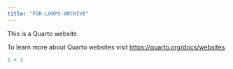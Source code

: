 ```yaml
---
title: "FOR-LOOPS-ARCHIVE"
---
```


This is a Quarto website.

To learn more about Quarto websites visit <https://quarto.org/docs/websites>.

```r
1 + 1
```
